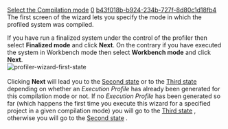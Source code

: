 [[Property:title|Select the Compilation mode]]
[[Property:weight|0]]
[[Property:uuid|b43f018b-b924-234b-727f-8d80c1d18fb4]]
The first screen of the wizard lets you specify the mode in which the profiled system was compiled.

If you have run a finalized system under the control of the profiler then select '''Finalized mode''' and click '''Next'''. On the contrary if you have executed the system in Workbench mode then select '''Workbench mode''' and click '''Next'''. 
<br/>
 [[Image:profiler-wizard-first-state]]  <br/>
<br/>

Clicking '''Next''' will lead you to the [[Reuse or Generate an Execution Profile|Second state]]  or to the [[Select a Run-time information record to generate the Execution Profile|Third state]]  depending on whether an ''Execution Profile'' has already been generated for this compilation mode or not. If no ''Execution Profile'' has been generated so far (which happens the first time you execute this wizard for a specified project in a given compilation mode) you will go to the [[Select a Run-time information record to generate the Execution Profile|Third state]] , otherwise you will go to the [[Reuse or Generate an Execution Profile|Second state]] . 
<br/>

{{seealso|<br/>
[[Profiler wizard: Introduction|How the profiler wizard works]]  [[Profiling|How to profile a system]]  }}




